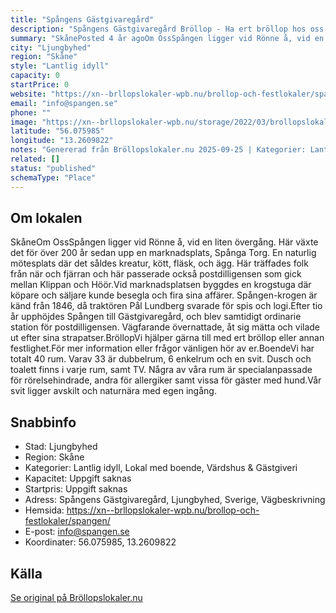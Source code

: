 ```yaml
---
title: "Spångens Gästgivaregård"
description: "Spångens Gästgivaregård Bröllop - Ha ert bröllop hos oss på Spångens Gästgivaregård. Se vår fina Bröllopslokal. Skicka gärna en förfrågan så hjälper vi Er!"
summary: "SkånePosted 4 år agoOm OssSpången ligger vid Rönne å, vid en liten övergång. Här växte det för över 200 år sedan upp en marknadsplats, Spånga Torg. En naturlig mötesplats där det såldes kreatur,…"
city: "Ljungbyhed"
region: "Skåne"
style: "Lantlig idyll"
capacity: 0
startPrice: 0
website: "https://xn--brllopslokaler-wpb.nu/brollop-och-festlokaler/spangen/"
email: "info@spangen.se"
phone: ""
image: "https://xn--brllopslokaler-wpb.nu/storage/2022/03/brollopslokal-i-skane-spangen-ljungbyhed-g.webp"
latitude: "56.075985"
longitude: "13.2609822"
notes: "Genererad från Bröllopslokaler.nu 2025-09-25 | Kategorier: Lantlig idyll, Lokal med boende, Värdshus & Gästgiveri"
related: []
status: "published"
schemaType: "Place"
---
```


## Om lokalen

SkåneOm OssSpången ligger vid Rönne å, vid en liten övergång. Här växte det för över 200 år sedan upp en marknadsplats, Spånga Torg. En naturlig mötesplats där det såldes kreatur, kött, fläsk, och ägg. Här träffades folk från när och fjärran och här passerade också postdilligensen som gick mellan Klippan och Höör.Vid marknadsplatsen byggdes en krogstuga där köpare och säljare kunde besegla och fira sina affärer. Spången-krogen är känd från 1846, då traktören Pål Lundberg svarade för spis och logi.Efter tio år upphöjdes Spången till Gästgivaregård, och blev samtidigt ordinarie station för postdilligensen. Vägfarande övernattade, åt sig mätta och vilade ut efter sina strapatser.BröllopVi hjälper gärna till med ert bröllop eller annan festlighet.För mer information eller frågor vänligen hör av er.BoendeVi har totalt 40 rum. Varav 33 är dubbelrum, 6 enkelrum och en svit. Dusch och toalett finns i varje rum, samt TV. Några av våra rum är specialanpassade för rörelsehindrade, andra för allergiker samt vissa för gäster med hund.Vår svit ligger avskilt och naturnära med egen ingång.

## Snabbinfo

- Stad: Ljungbyhed
- Region: Skåne
- Kategorier: Lantlig idyll, Lokal med boende, Värdshus & Gästgiveri
- Kapacitet: Uppgift saknas
- Startpris: Uppgift saknas
- Adress: Spångens Gästgivaregård, Ljungbyhed, Sverige, Vägbeskrivning
- Hemsida: https://xn--brllopslokaler-wpb.nu/brollop-och-festlokaler/spangen/
- E-post: info@spangen.se
- Koordinater: 56.075985, 13.2609822

## Källa

[Se original på Bröllopslokaler.nu](https://xn--brllopslokaler-wpb.nu/brollop-och-festlokaler/spangen/)
